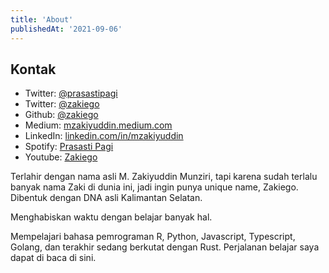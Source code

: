 ```yaml
---
title: 'About'
publishedAt: '2021-09-06'
---
```


## Kontak

- Twitter: [@prasastipagi](https://twitter.com/prasastipagi)
- Twitter: [@zakiego](https://twitter.com/zakiego)
- Github: [@zakiego]()
- Medium: [mzakiyuddin.medium.com]()
- LinkedIn: [linkedin.com/in/mzakiyuddin]()
- Spotify: [Prasasti Pagi](https://twitter.com/zakiego)
- Youtube: [Zakiego](https://twitter.com/zakiego)

Terlahir dengan nama asli M. Zakiyuddin Munziri, tapi karena sudah terlalu banyak nama Zaki di dunia ini, jadi ingin punya unique name, Zakiego. Dibentuk dengan DNA asli Kalimantan Selatan.

Menghabiskan waktu dengan belajar banyak hal.

Mempelajari bahasa pemrograman R, Python, Javascript, Typescript, Golang, dan terakhir sedang berkutat dengan Rust. Perjalanan belajar saya dapat di baca di sini.

